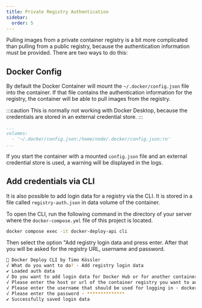 ```yaml
---
title: Private Registry Authentication
sidebar:
  order: 5
---
```


Pulling images from a private container registry is a bit more complicated than pulling from a public registry, because the authentication information must be provided.
There are two ways to do this:

## Docker Config

By default the Docker Container will mount the `~/.docker/config.json` file into the container.
If that file contains the authentication information for the registry, the container will be able to pull images from the registry.

:::caution
This is normally not working with Docker Desktop, because the credentials are stored in an external credential store.
:::

```yaml title="docker-compose.yml"
...
volumes:
  - '~/.docker/config.json:/home/node/.docker/config.json:ro'
...
```

If you start the container with a mounted `config.json` file and an external credential store is used, a warning will be displayed in the logs.

## Add credentials via CLI

It is also possible to add login data for a registry via the CLI. It is stored in a file called `registry-auth.json` in data volume of the container.

To open the CLI, run the following command in the directory of your server where the `docker-compose.yml` file of this project is located.

```bash
docker compose exec -it docker-deploy-api cli
```
Then select the option "Add registry login data and press enter. After that you will be asked for the registry URL, username and password.

```bash
🐳 Docker Deploy CLI by Timo Kössler
√ What do you want to do? · Add registry login data
✔ Loaded auth data
√ Do you want to add login data for Docker Hub or for another container registry? · Other registry / Docker Hub
√ Please enter the host or url of the container registry you want to add · registry.example.com
√ Please enter the username that should be used for logging in · docker
√ Please enter the password · **************
✔ Successfully saved login data
```